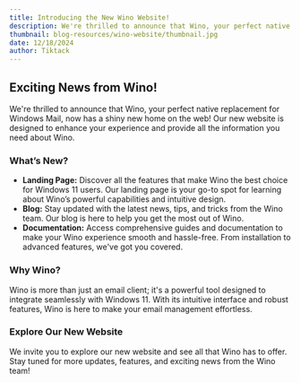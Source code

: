 ```yaml
---
title: Introducing the New Wino Website!
description: We're thrilled to announce that Wino, your perfect native replacement for Windows Mail, now has a shiny new home on the web! Our new website is designed to enhance your experience and provide all the information you need about Wino.
thumbnail: blog-resources/wino-website/thumbnail.jpg
date: 12/18/2024
author: Tiktack
---
```


## Exciting News from Wino!

We're thrilled to announce that Wino, your perfect native replacement for Windows Mail, now has a shiny new home on the web! Our new website is designed to enhance your experience and provide all the information you need about Wino.

### What’s New?

- **Landing Page:** Discover all the features that make Wino the best choice for Windows 11 users. Our landing page is your go-to spot for learning about Wino’s powerful capabilities and intuitive design.
- **Blog:** Stay updated with the latest news, tips, and tricks from the Wino team. Our blog is here to help you get the most out of Wino.
- **Documentation:** Access comprehensive guides and documentation to make your Wino experience smooth and hassle-free. From installation to advanced features, we've got you covered.

### Why Wino?

Wino is more than just an email client; it's a powerful tool designed to integrate seamlessly with Windows 11. With its intuitive interface and robust features, Wino is here to make your email management effortless.

### Explore Our New Website

We invite you to explore our new website and see all that Wino has to offer. Stay tuned for more updates, features, and exciting news from the Wino team!
